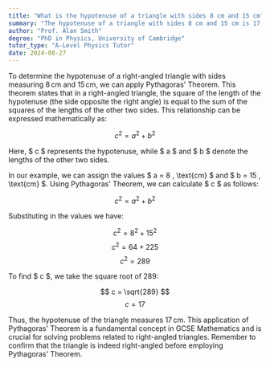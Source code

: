 ```yaml
---
title: "What is the hypotenuse of a triangle with sides 8 cm and 15 cm?"
summary: "The hypotenuse of a triangle with sides 8 cm and 15 cm is 17 cm."
author: "Prof. Alan Smith"
degree: "PhD in Physics, University of Cambridge"
tutor_type: "A-Level Physics Tutor"
date: 2024-08-27
---
```


To determine the hypotenuse of a right-angled triangle with sides measuring $8 \, \text{cm}$ and $15 \, \text{cm}$, we can apply Pythagoras' Theorem. This theorem states that in a right-angled triangle, the square of the length of the hypotenuse (the side opposite the right angle) is equal to the sum of the squares of the lengths of the other two sides. This relationship can be expressed mathematically as:

$$
c^2 = a^2 + b^2
$$

Here, $ c $ represents the hypotenuse, while $ a $ and $ b $ denote the lengths of the other two sides.

In our example, we can assign the values $ a = 8 \, \text{cm} $ and $ b = 15 \, \text{cm} $. Using Pythagoras' Theorem, we can calculate $ c $ as follows:

$$
c^2 = a^2 + b^2
$$

Substituting in the values we have:

$$
c^2 = 8^2 + 15^2
$$
$$
c^2 = 64 + 225
$$
$$
c^2 = 289
$$

To find $ c $, we take the square root of $289$:

$$
c = \sqrt{289}
$$
$$
c = 17
$$

Thus, the hypotenuse of the triangle measures $17 \, \text{cm}$. This application of Pythagoras' Theorem is a fundamental concept in GCSE Mathematics and is crucial for solving problems related to right-angled triangles. Remember to confirm that the triangle is indeed right-angled before employing Pythagoras' Theorem.
    